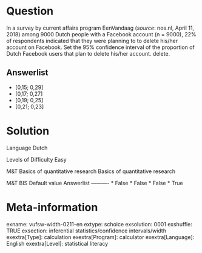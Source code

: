 Question
========
In a survey by current affairs program EenVandaag (*source*: nos.nl, April 11, 2018) among 9000 Dutch people with a Facebook account (n = 9000), 22% of respondents indicated that they were planning to to delete his/her account on Facebook. Set the 95% confidence interval of the proportion of Dutch Facebook users that plan to delete his/her account. delete.

Answerlist
----------
* \[0,15; 0,29\]
* \[0,17; 0,27\]
* \[0,19; 0,25\]
* \[0,21; 0,23\]

Solution
========

Language Dutch

Levels of Difficulty Easy

M&T Basics of quantitative research Basics of quantitative research

M&T BIS Default value
Answerlist
----------
* False
* False
* False
* True

Meta-information
================
exname: vufsw-width-0211-en
extype: schoice
exsolution: 0001
exshuffle: TRUE
exsection: inferential statistics/confidence intervals/width
exextra[Type]: calculation
exextra[Program]: calculator
exextra[Language]: English
exextra[Level]: statistical literacy

